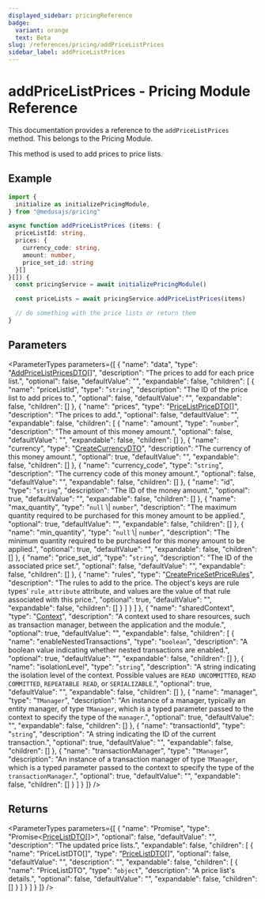 ```yaml
---
displayed_sidebar: pricingReference
badge:
  variant: orange
  text: Beta
slug: /references/pricing/addPriceListPrices
sidebar_label: addPriceListPrices
---
```



# addPriceListPrices - Pricing Module Reference

This documentation provides a reference to the `addPriceListPrices` method. This belongs to the Pricing Module.

This method is used to add prices to price lists.

## Example

```ts
import {
  initialize as initializePricingModule,
} from "@medusajs/pricing"

async function addPriceListPrices (items: {
  priceListId: string,
  prices: {
    currency_code: string,
    amount: number,
    price_set_id: string
  }[]
}[]) {
  const pricingService = await initializePricingModule()

  const priceLists = await pricingService.addPriceListPrices(items)

  // do something with the price lists or return them
}
```

## Parameters

<ParameterTypes parameters={[
  {
    "name": "data",
    "type": "[AddPriceListPricesDTO](../../pricing/interfaces/pricing.AddPriceListPricesDTO.mdx)[]",
    "description": "The prices to add for each price list.",
    "optional": false,
    "defaultValue": "",
    "expandable": false,
    "children": [
      {
        "name": "priceListId",
        "type": "`string`",
        "description": "The ID of the price list to add prices to.",
        "optional": false,
        "defaultValue": "",
        "expandable": false,
        "children": []
      },
      {
        "name": "prices",
        "type": "[PriceListPriceDTO](../../pricing/interfaces/pricing.PriceListPriceDTO.mdx)[]",
        "description": "The prices to add.",
        "optional": false,
        "defaultValue": "",
        "expandable": false,
        "children": [
          {
            "name": "amount",
            "type": "`number`",
            "description": "The amount of this money amount.",
            "optional": false,
            "defaultValue": "",
            "expandable": false,
            "children": []
          },
          {
            "name": "currency",
            "type": "[CreateCurrencyDTO](../../pricing/interfaces/pricing.CreateCurrencyDTO.mdx)",
            "description": "The currency of this money amount.",
            "optional": true,
            "defaultValue": "",
            "expandable": false,
            "children": []
          },
          {
            "name": "currency_code",
            "type": "`string`",
            "description": "The currency code of this money amount.",
            "optional": false,
            "defaultValue": "",
            "expandable": false,
            "children": []
          },
          {
            "name": "id",
            "type": "`string`",
            "description": "The ID of the money amount.",
            "optional": true,
            "defaultValue": "",
            "expandable": false,
            "children": []
          },
          {
            "name": "max_quantity",
            "type": "`null` \\| `number`",
            "description": "The maximum quantity required to be purchased for this money amount to be applied.",
            "optional": true,
            "defaultValue": "",
            "expandable": false,
            "children": []
          },
          {
            "name": "min_quantity",
            "type": "`null` \\| `number`",
            "description": "The minimum quantity required to be purchased for this money amount to be applied.",
            "optional": true,
            "defaultValue": "",
            "expandable": false,
            "children": []
          },
          {
            "name": "price_set_id",
            "type": "`string`",
            "description": "The ID of the associated price set.",
            "optional": false,
            "defaultValue": "",
            "expandable": false,
            "children": []
          },
          {
            "name": "rules",
            "type": "[CreatePriceSetPriceRules](../../pricing/interfaces/pricing.CreatePriceSetPriceRules.mdx)",
            "description": "The rules to add to the price. The object's keys are rule types' `rule_attribute` attribute, and values are the value of that rule associated with this price.",
            "optional": true,
            "defaultValue": "",
            "expandable": false,
            "children": []
          }
        ]
      }
    ]
  },
  {
    "name": "sharedContext",
    "type": "[Context](../../pricing/interfaces/pricing.Context.mdx)",
    "description": "A context used to share resources, such as transaction manager, between the application and the module.",
    "optional": true,
    "defaultValue": "",
    "expandable": false,
    "children": [
      {
        "name": "enableNestedTransactions",
        "type": "`boolean`",
        "description": "A boolean value indicating whether nested transactions are enabled.",
        "optional": true,
        "defaultValue": "",
        "expandable": false,
        "children": []
      },
      {
        "name": "isolationLevel",
        "type": "`string`",
        "description": "A string indicating the isolation level of the context. Possible values are `READ UNCOMMITTED`, `READ COMMITTED`, `REPEATABLE READ`, or `SERIALIZABLE`.",
        "optional": true,
        "defaultValue": "",
        "expandable": false,
        "children": []
      },
      {
        "name": "manager",
        "type": "`TManager`",
        "description": "An instance of a manager, typically an entity manager, of type `TManager`, which is a typed parameter passed to the context to specify the type of the `manager`.",
        "optional": true,
        "defaultValue": "",
        "expandable": false,
        "children": []
      },
      {
        "name": "transactionId",
        "type": "`string`",
        "description": "A string indicating the ID of the current transaction.",
        "optional": true,
        "defaultValue": "",
        "expandable": false,
        "children": []
      },
      {
        "name": "transactionManager",
        "type": "`TManager`",
        "description": "An instance of a transaction manager of type `TManager`, which is a typed parameter passed to the context to specify the type of the `transactionManager`.",
        "optional": true,
        "defaultValue": "",
        "expandable": false,
        "children": []
      }
    ]
  }
]} />

## Returns

<ParameterTypes parameters={[
  {
    "name": "Promise",
    "type": "Promise&#60;[PriceListDTO](../../pricing/interfaces/pricing.PriceListDTO.mdx)[]&#62;",
    "optional": false,
    "defaultValue": "",
    "description": "The updated price lists.",
    "expandable": false,
    "children": [
      {
        "name": "PriceListDTO[]",
        "type": "[PriceListDTO](../../pricing/interfaces/pricing.PriceListDTO.mdx)[]",
        "optional": false,
        "defaultValue": "",
        "description": "",
        "expandable": false,
        "children": [
          {
            "name": "PriceListDTO",
            "type": "`object`",
            "description": "A price list's details.",
            "optional": false,
            "defaultValue": "",
            "expandable": false,
            "children": []
          }
        ]
      }
    ]
  }
]} />
